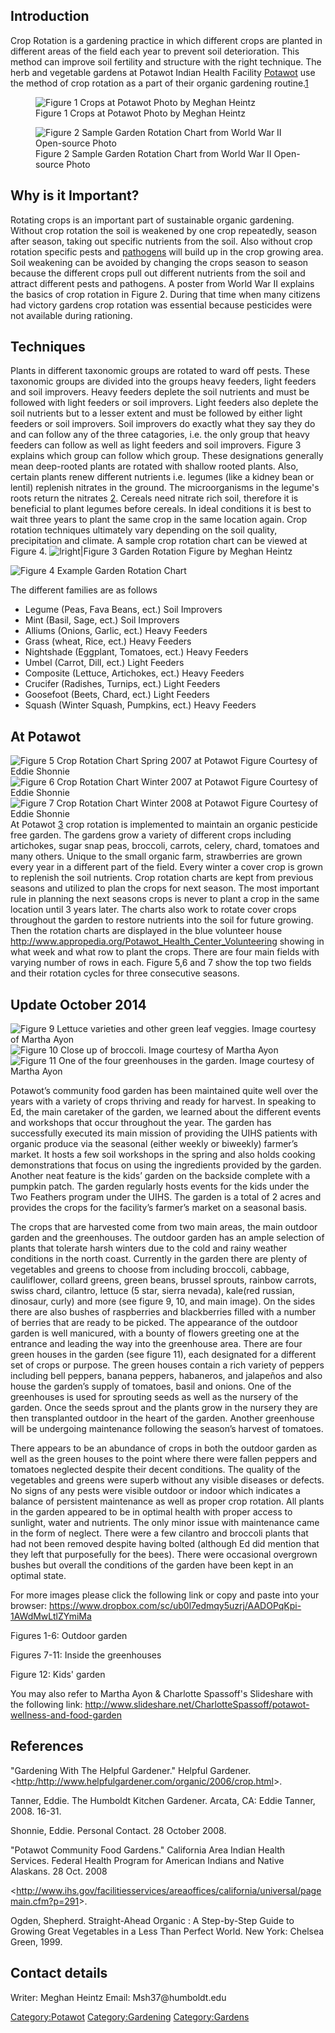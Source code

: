 {{TOCright}}

== Introduction ==
Crop Rotation is a gardening practice in which different crops are planted in different areas of the field each year to prevent soil deterioration. This method can improve soil fertility and structure with the right technique. The herb and vegetable gardens at Potawot Indian Health Facility [[Potawot]] use the method of crop rotation as a part of their organic gardening routine.[http://www.organicgardening.com/]

[[Image:potawot006.jpg|thumb|left|Figure 1 Crops at Potawot Photo by Meghan Heintz]]

[[Image:WwIIcr.jpg|thumb|right|Figure 2 Sample Garden Rotation Chart from World War II Open-source Photo]]

== Why is it Important? ==
Rotating crops is an important part of sustainable organic gardening. Without crop rotation the soil is weakened by one crop repeatedly, season after season, taking out specific nutrients from the soil. Also without crop rotation specific pests and [[pathogens]] will build up in the crop growing area.  Soil weakening can be avoided by changing the crops season to season because the different crops pull out different nutrients from the soil and attract different pests and pathogens. A poster from World War II explains the basics of crop rotation in Figure 2. During that time when many citizens had victory gardens crop rotation was essential because pesticides were not available during rationing.

== Techniques ==
Plants in different taxonomic groups are rotated to ward off pests. These taxonomic groups are divided into the groups heavy feeders, light feeders and soil improvers. Heavy feeders deplete the soil nutrients and must be followed with light feeders or soil improvers. Light feeders also deplete the soil nutrients but to a lesser extent and must be followed by either light feeders or soil improvers. Soil improvers do exactly what they say they do and can follow any of the three catagories, i.e. the only group that heavy feeders can follow as well as light feeders and soil improvers. Figure 3 explains which group can follow which group. These designations generally mean deep-rooted plants are rotated with shallow rooted plants. Also, certain plants renew different nutrients i.e. legumes (like a kidney bean or lentil) replenish nitrates in the ground. The microorganisms in the legume's roots return the nitrates [http://www.gardeners.com/Pest-and-Disease-Control/5064,default,pg.html]. Cereals need nitrate rich soil, therefore it is beneficial to plant legumes before cereals. In ideal conditions it is best to wait three years to plant the same crop in the same location again. Crop rotation techniques ultimately vary depending on the soil quality, precipitation and climate. A sample crop rotation chart can be viewed at Figure 4. 
[[Image:Feeders.jpg|thumb|lright|Figure 3 Garden Rotation Figure by Meghan Heintz]]
 [[Image:examplecr.jpg|thumb|right|Figure 4 Example Garden Rotation Chart]]
The different families are as follows
*Legume (Peas, Fava Beans, ect.) Soil Improvers
*Mint (Basil, Sage, ect.) Soil Improvers
*Alliums (Onions, Garlic, ect.) Heavy Feeders
*Grass (wheat, Rice, ect.) Heavy Feeders
*Nightshade (Eggplant, Tomatoes, ect.) Heavy Feeders
*Umbel (Carrot, Dill, ect.) Light Feeders
*Composite (Lettuce, Artichokes, ect.) Heavy Feeders
*Crucifer (Radishes, Turnips, ect.) Light Feeders
*Goosefoot (Beets, Chard, ect.) Light Feeders
*Squash (Winter Squash, Pumpkins, ect.) Heavy Feeders

== At Potawot ==
[[Image:Crop1.jpg|thumb|left|Figure 5 Crop Rotation Chart Spring 2007 at Potawot Figure Courtesy of Eddie Shonnie]]
[[Image:Crop2.jpg|thumb|left|Figure 6 Crop Rotation Chart Winter 2007 at Potawot Figure Courtesy of Eddie Shonnie]][[Image:Crop4.jpg|thumb|left|Figure 7 Crop Rotation Chart Winter 2008 at Potawot Figure Courtesy of Eddie Shonnie]]
At Potawot [http://www.ihs.gov/FacilitiesServices/AreaOffices/California/universal/PageMain.cfm?p=291] crop rotation is implemented to maintain an organic pesticide free garden. The gardens grow a variety of different crops including artichokes, sugar snap peas, broccoli, carrots, celery, chard, tomatoes and many others. Unique to the small organic farm, strawberries are grown every year in a different part of the field. Every winter a cover crop is grown to replenish the soil nutrients. Crop rotation charts are kept from previous seasons and utilized to plan the crops for next season. The most important rule in planning the next seasons crops is never to plant a crop in the same location until 3 years later. The charts also work to rotate cover crops throughout the garden to restore nutrients into the soil for future growing. Then the rotation charts are displayed in the blue volunteer house [[http://www.appropedia.org/Potawot_Health_Center_Volunteering]] showing in what week and what row to plant the crops. There are four main fields with varying number of rows in each. Figure 5,6 and 7 show the top two fields and their rotation cycles for three consecutive seasons.

== Update October 2014 ==

[[Image:lettuce_variety.jpg|thumb|left|Figure 9 Lettuce varieties and other green leaf veggies. Image courtesy of Martha Ayon]]
[[Image:broccoli.jpg|thumb|left|Figure 10 Close up of broccoli. Image courtesy of Martha Ayon]]
[[Image:greenhouse_potawot.jpg|thumb|left|Figure 11 One of the four greenhouses in the garden. Image courtesy of Martha Ayon]]


Potawot’s community food garden has been maintained quite well over the years with a variety of crops thriving and ready for harvest. In speaking to Ed, the main caretaker of the garden, we learned about the different events and workshops that occur throughout the year. The garden has successfully executed its main mission of providing the UIHS patients with organic produce via the seasonal (either weekly or biweekly) farmer’s market. It hosts a few soil workshops in the spring and also holds cooking demonstrations that focus on using the ingredients provided by the garden. Another neat feature is the kids’ garden on the backside complete with a pumpkin patch. The garden regularly hosts events for the kids under the Two Feathers program under the UIHS. The garden is a total of 2 acres and provides the crops for the facility’s farmer’s market on a seasonal basis.

The crops that are harvested come from two main areas, the main outdoor garden and the greenhouses. The outdoor garden has an ample selection of plants that tolerate harsh winters due to the cold and rainy weather conditions in the north coast. Currently in the garden there are plenty of vegetables and greens to choose from including broccoli, cabbage, cauliflower, collard greens, green beans, brussel sprouts, rainbow carrots, swiss chard, cilantro, lettuce (5 star, sierra nevada), kale(red russian, dinosaur, curly) and more (see figure 9, 10, and main image). On the sides there are also bushes of raspberries and blackberries filled with a number of berries that are ready to be picked. The appearance of the outdoor garden is well manicured, with a bounty of flowers greeting one at the entrance and leading the way into the greenhouse area. There are four green houses in the garden (see figure 11), each designated for a different set of crops or purpose. The green houses contain a rich variety of peppers including bell peppers, banana peppers, habaneros, and jalapeños and also house the garden’s supply of tomatoes, basil and onions. One of the greenhouses is used for sprouting seeds as well as the nursery of the garden. Once the seeds sprout and the plants grow in the nursery they are then transplanted outdoor in the heart of the garden. Another greenhouse will be undergoing maintenance following the season’s harvest of tomatoes.

There appears to be an abundance of crops in both the outdoor garden as well as the green houses to the point where there were fallen peppers and tomatoes neglected despite their decent conditions. The quality of the vegetables and greens were superb without any visible diseases or defects. No signs of any pests were visible outdoor or indoor which indicates a balance of persistent maintenance as well as proper crop rotation. All plants in the garden appeared to be in optimal health with proper access to sunlight, water and nutrients. The only minor issue with maintenance came in the form of neglect. There were a few cilantro and broccoli plants that had not been removed despite having bolted (although Ed did mention that they left that purposefully for the bees). There were occasional overgrown bushes but overall the conditions of the garden have been kept in an optimal state.


For more images please click the following link or copy and paste into your browser: 
https://www.dropbox.com/sc/ub0l7edmqy5uzrj/AADOPqKpi-1AWdMwLtlZYmiMa

Figures 1-6: Outdoor garden

Figures 7-11: Inside the greenhouses

Figure 12: Kids' garden 


You may also refer to Martha Ayon & Charlotte Spassoff's Slideshare with the following link: 
http://www.slideshare.net/CharlotteSpassoff/potawot-wellness-and-food-garden

== References ==
"Gardening With The Helpful Gardener." Helpful Gardener. <http:/http://www.helpfulgardener.com/organic/2006/crop.html>.

Tanner, Eddie. The Humboldt Kitchen Gardener. Arcata, CA: Eddie Tanner, 2008. 16-31.

Shonnie, Eddie. Personal Contact. 28 October 2008.

"Potawot Community Food Gardens." California Area Indian Health Services. Federal Health Program for American Indians and Native Alaskans. 28 Oct. 2008 

<http://www.ihs.gov/facilitiesservices/areaoffices/california/universal/pagemain.cfm?p=291>.

Ogden, Shepherd. Straight-Ahead Organic : A Step-by-Step Guide to Growing Great Vegetables in a Less Than Perfect World. New York: Chelsea Green, 1999.

== Contact details ==
Writer: Meghan Heintz
Email: Msh37@humboldt.edu

[[Category:Potawot]]
[[Category:Gardening]]
[[Category:Gardens]]